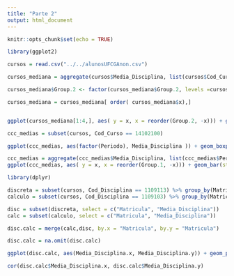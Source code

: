 ```yaml
---
title: "Parte 2"
output: html_document
---
```


```r
knitr::opts_chunk$set(echo = TRUE)
```

```r
library(ggplot2)

cursos = read.csv("../../alunosUFCGAnon.csv")

cursos_mediana = aggregate(cursos$Media_Disciplina, list(cursos$Cod_Curso, cursos$Nome_Curso), FUN = median, na.rm=TRUE)

cursos_mediana$Group.2 <- factor(cursos_mediana$Group.2, levels =cursos_mediana$Group.2[order(cursos_mediana$x)])

cursos_mediana = cursos_mediana[ order( cursos_mediana$x),]


ggplot(cursos_mediana[1:4,], aes( y = x, x = reorder(Group.2, -x))) + geom_bar(stat="identity", fill = "darkred") +  geom_text(aes(label=x),size = 3) + coord_flip() 

```

```r
ccc_medias = subset(cursos, Cod_Curso == 14102100)

ggplot(ccc_medias, aes(factor(Periodo), Media_Disciplina )) + geom_boxplot()

ccc_medias = aggregate(ccc_medias$Media_Disciplina, list(ccc_medias$Periodo), FUN = mean, na.rm=TRUE)
ggplot(ccc_medias, aes( y = x, x = reorder(Group.1, -x))) + geom_bar(stat="identity", fill = "darkred") +  geom_text(aes(label=x),size = 3) + coord_flip() 
```

```r
library(dplyr)

discreta = subset(cursos, Cod_Disciplina == 1109113) %>% group_by(Matricula) %>% top_n(1, Media_Disciplina)
calculo = subset(cursos, Cod_Disciplina == 1109103) %>% group_by(Matricula) %>% top_n(1, Media_Disciplina)

disc = subset(discreta, select = c("Matricula", "Media_Disciplina"))
calc = subset(calculo, select = c("Matricula", "Media_Disciplina"))

disc.calc = merge(calc,disc, by.x = "Matricula", by.y = "Matricula")

disc.calc = na.omit(disc.calc)

ggplot(disc.calc, aes(Media_Disciplina.x, Media_Disciplina.y)) + geom_point(alpha = 0.5, color = "darkgreen")

cor(disc.calc$Media_Disciplina.x, disc.calc$Media_Disciplina.y)



```